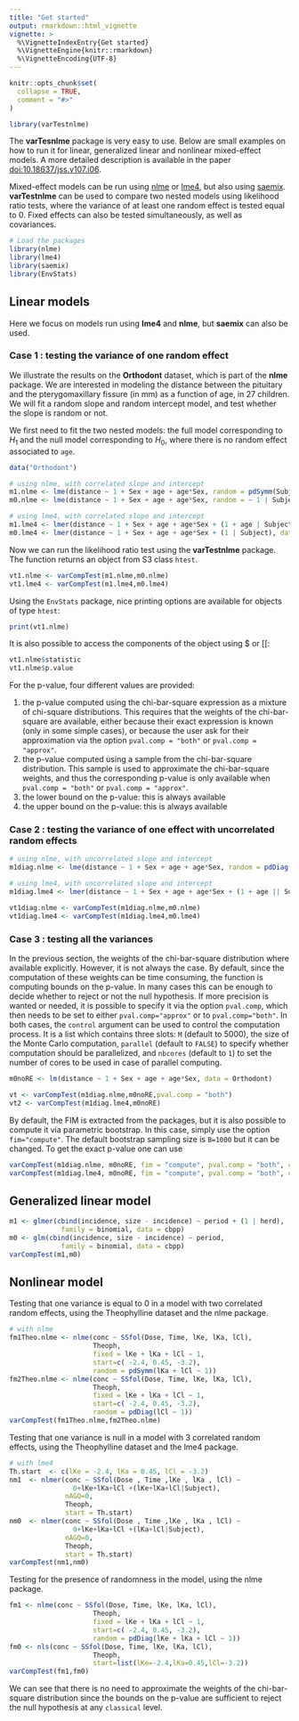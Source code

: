 ```yaml
---
title: "Get started"
output: rmarkdown::html_vignette
vignette: >
  %\VignetteIndexEntry{Get started}
  %\VignetteEngine{knitr::rmarkdown}
  %\VignetteEncoding{UTF-8}
---
```


```r
knitr::opts_chunk$set(
  collapse = TRUE,
  comment = "#>"
)
```

```r
library(varTestnlme)
```

The **varTesnlme** package is very easy to use. Below are small examples on how to run it for linear, generalized linear and nonlinear mixed-effect models. A more detailed description is available in the paper <doi:10.18637/jss.v107.i06>.

  
Mixed-effect models can be run using [nlme](https://CRAN.R-project.org/package=nlme) or [lme4](https://CRAN.R-project.org/package=lme4), but also using [saemix](https://CRAN.R-project.org/package=saemix). **varTestnlme** can be used to compare two nested models using likelihood ratio tests, where the variance of at least one random effect is tested equal to 0. Fixed effects can also be tested simultaneously, as well as covariances.

```r
# Load the packages
library(nlme)
library(lme4)
library(saemix)
library(EnvStats)
```


## Linear models
Here we focus on models run using **lme4** and **nlme**, but **saemix** can also be used.
  
### Case 1 : testing the variance of one random effect
We illustrate the results on the **Orthodont** dataset, which is part of the **nlme** package. We are interested in modeling the distance between the pituitary and the pterygomaxillary fissure (in mm) as a function of age, in 27 children. We will fit a random slope and random intercept model, and test whether the slope is random or not.
  
  
We first need to fit the two nested models: the full model corresponding to $H_1$ and the null model corresponding to $H_0$, where there is no random effect associated to `age`.

```r
data("Orthodont")

# using nlme, with correlated slope and intercept
m1.nlme <- lme(distance ~ 1 + Sex + age + age*Sex, random = pdSymm(Subject ~ 1 + age), data = Orthodont, method = "ML")
m0.nlme <- lme(distance ~ 1 + Sex + age + age*Sex, random = ~ 1 | Subject, data = Orthodont, method = "ML")

# using lme4, with correlated slope and intercept
m1.lme4 <- lmer(distance ~ 1 + Sex + age + age*Sex + (1 + age | Subject), data = Orthodont, REML = FALSE)
m0.lme4 <- lmer(distance ~ 1 + Sex + age + age*Sex + (1 | Subject), data = Orthodont, REML = FALSE)

```


Now we can run the likelihood ratio test using the **varTestnlme** package. The function returns an object from S3 class `htest`.
```r
vt1.nlme <- varCompTest(m1.nlme,m0.nlme)
vt1.lme4 <- varCompTest(m1.lme4,m0.lme4)
```

Using the `EnvStats` package, nice printing options are available for objects of type `htest`:
```r
print(vt1.nlme)
```

It is also possible to access the components of the object using $ or [[:
```r
vt1.nlme$statistic
vt1.nlme$p.value
```

For the p-value, four different values are provided: 

  1. the p-value computed using the chi-bar-square expression as a mixture of chi-square distributions. This requires that the weights of the chi-bar-square are available, either because their exact expression is known (only in some simple cases), or because the user ask for their approximation via the option `pval.comp = "both"` or `pval.comp = "approx"`.
  2. the p-value computed using a sample from the chi-bar-square distribution. This sample is used to approximate the chi-bar-square weights, and thus the corresponding p-value is only available when `pval.comp = "both"` or `pval.comp = "approx"`.
  3. the lower bound on the p-value: this is always available
  4. the upper bound on the p-value: this is always available

### Case 2 : testing the variance of one effect with uncorrelated random effects


```r
# using nlme, with uncorrelated slope and intercept
m1diag.nlme <- lme(distance ~ 1 + Sex + age + age*Sex, random = pdDiag(Subject ~ 1 + age), data = Orthodont, method = "ML")

# using lme4, with uncorrelated slope and intercept
m1diag.lme4 <- lmer(distance ~ 1 + Sex + age + age*Sex + (1 + age || Subject), data = Orthodont, REML = FALSE)

vt1diag.nlme <- varCompTest(m1diag.nlme,m0.nlme)
vt1diag.lme4 <- varCompTest(m1diag.lme4,m0.lme4)
```


### Case 3 : testing all the variances
In the previous section, the weights of the chi-bar-square distribution where available explicitly. However, it is not always the case.
By default, since the computation of these weights can be time consuming, the function is computing bounds on the p-value. In many cases this can be enough to decide whether to reject or not the null hypothesis. If more precision is wanted or needed, it is possible to specify it via the option `pval.comp`, which then needs to be set to either `pval.comp="approx"` or to `pval.comp="both"`. In both cases, the `control` argument can be used to control the computation process. It is a list which contains three slots: `M` (default to 5000), the size of the Monte Carlo computation, `parallel` (default to `FALSE`) to specify whether computation should be parallelized, and `nbcores` (default to `1`) to set the number of cores to be used in case of parallel computing.


```r
m0noRE <- lm(distance ~ 1 + Sex + age + age*Sex, data = Orthodont)

vt <- varCompTest(m1diag.nlme,m0noRE,pval.comp = "both")
vt2 <- varCompTest(m1diag.lme4,m0noRE)
```

By default, the FIM is extracted from the packages, but it is also possible to compute it via parametric bootstrap. In this case, simply use the option `fim="compute"`. The default bootstrap sampling size is `B=1000` but it can be changed.
To get the exact p-value one can use

```r
varCompTest(m1diag.nlme, m0noRE, fim = "compute", pval.comp = "both", control = list(B=100))
varCompTest(m1diag.lme4, m0noRE, fim = "compute", pval.comp = "both", control = list(B=100))
```


## Generalized linear model
```r
m1 <- glmer(cbind(incidence, size - incidence) ~ period + (1 | herd),
             family = binomial, data = cbpp)
m0 <- glm(cbind(incidence, size - incidence) ~ period,
             family = binomial, data = cbpp)
varCompTest(m1,m0)
```



## Nonlinear model
Testing that one variance is equal to 0 in a model with two correlated random effects, using the Theophylline dataset and the nlme package.

```r
# with nlme
fm1Theo.nlme <- nlme(conc ~ SSfol(Dose, Time, lKe, lKa, lCl),
                     Theoph,
                     fixed = lKe + lKa + lCl ~ 1,
                     start=c( -2.4, 0.45, -3.2),
                     random = pdSymm(lKa + lCl ~ 1))
fm2Theo.nlme <- nlme(conc ~ SSfol(Dose, Time, lKe, lKa, lCl),
                     Theoph,
                     fixed = lKe + lKa + lCl ~ 1,
                     start=c( -2.4, 0.45, -3.2),
                     random = pdDiag(lCl ~ 1))
varCompTest(fm1Theo.nlme,fm2Theo.nlme)
```


Testing that one variance is null in a model with 3 correlated random effects, using the Theophylline dataset and the lme4 package.

```r
# with lme4
Th.start  <- c(lKe = -2.4, lKa = 0.45, lCl = -3.2)
nm1  <- nlmer(conc ~ SSfol(Dose , Time ,lKe , lKa , lCl) ~
                0+lKe+lKa+lCl +(lKe+lKa+lCl|Subject),
              nAGQ=0,
              Theoph,
              start = Th.start)
nm0  <- nlmer(conc ~ SSfol(Dose , Time ,lKe , lKa , lCl) ~
                0+lKe+lKa+lCl +(lKa+lCl|Subject),
              nAGQ=0,
              Theoph,
              start = Th.start)
varCompTest(nm1,nm0)
```


Testing for the presence of randomness in the model, using the nlme package.
```r
fm1 <- nlme(conc ~ SSfol(Dose, Time, lKe, lKa, lCl),
                     Theoph,
                     fixed = lKe + lKa + lCl ~ 1,
                     start=c( -2.4, 0.45, -3.2),
                     random = pdDiag(lKe + lKa + lCl ~ 1))
fm0 <- nls(conc ~ SSfol(Dose, Time, lKe, lKa, lCl),
                     Theoph,
                     start=list(lKe=-2.4,lKa=0.45,lCl=-3.2))
varCompTest(fm1,fm0)
```

We can see that there is no need to approximate the weights of the chi-bar-square distribution since the bounds on the p-value are sufficient to reject the null hypothesis at any ``classical`` level.